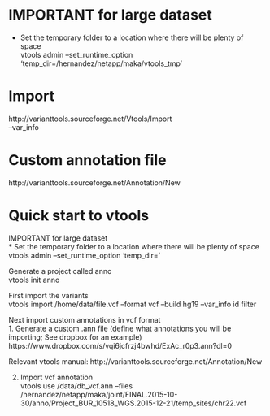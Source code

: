 # IMPORTANT for large dataset
* Set the temporary folder to a location where there will be plenty of space  
vtools admin --set_runtime_option 'temp_dir=/hernandez/netapp/maka/vtools_tmp'

# Import  
http://varianttools.sourceforge.net/Vtools/Import  
--var_info


# Custom annotation file  
http://varianttools.sourceforge.net/Annotation/New


# Quick start to vtools  
IMPORTANT for large dataset  
* Set the temporary folder to a location where there will be plenty of space  
vtools admin --set_runtime_option 'temp_dir=<folder location with large space>'  

Generate a project called anno  
vtools init anno  
  
First import the variants  
vtools import /home/data/file.vcf --format vcf --build hg19 --var_info id filter  
  
Next import custom annotations in vcf format  
1. Generate a custom .ann file (define what annotations you will be importing; See dropbox for an example)  
https://www.dropbox.com/s/vqi6jcfrzj4bwhd/ExAc_r0p3.ann?dl=0  

Relevant vtools manual: http://varianttools.sourceforge.net/Annotation/New  

2. Import vcf annotation  
vtools use /data/db_vcf.ann --files /hernandez/netapp/maka/joint/FINAL.2015-10-30/anno/Project_BUR_10518_WGS.2015-12-21/temp_sites/chr22.vcf  

